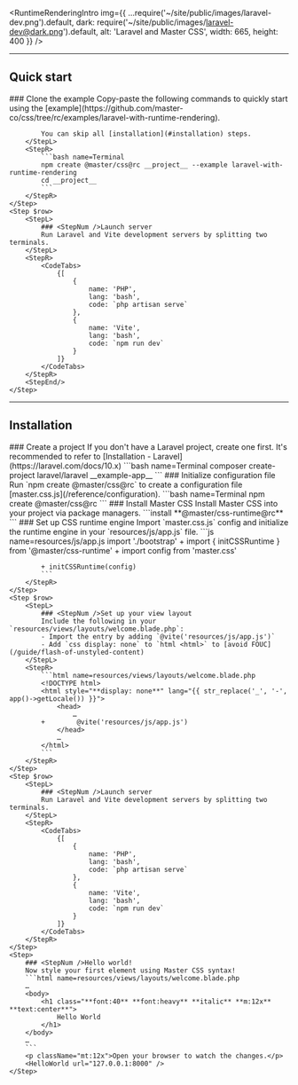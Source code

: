 
<RuntimeRenderingIntro img={{
    ...require('~/site/public/images/laravel-dev.png').default,
    dark: require('~/site/public/images/laravel-dev@dark.png').default,
    alt: 'Laravel and Master CSS',
    width: 665, height: 400 }} />

---

## Quick start
<StepSection>
    <Step $row>
        <StepL>
            ### <StepNum />Clone the example
            Copy-paste the following commands to quickly start using the [example](https://github.com/master-co/css/tree/rc/examples/laravel-with-runtime-rendering).

            You can skip all [installation](#installation) steps.
        </StepL>
        <StepR>
            ```bash name=Terminal
            npm create @master/css@rc __project__ --example laravel-with-runtime-rendering
            cd __project__
            ```
        </StepR>
    </Step>
    <Step $row>
        <StepL>
            ### <StepNum />Launch server
            Run Laravel and Vite development servers by splitting two terminals.
        </StepL>
        <StepR>
            <CodeTabs>
                {[
                    {
                        name: 'PHP',
                        lang: 'bash',
                        code: `php artisan serve`
                    },
                    {
                        name: 'Vite',
                        lang: 'bash',
                        code: `npm run dev`
                    }
                ]}
            </CodeTabs>
        </StepR>
        <StepEnd/>
    </Step>
</StepSection>

---

## Installation

<StepSection>
    <Step $row>
        <StepL>
            ### <StepNum />Create a project
            If you don't have a Laravel project, create one first. It's recommended to refer to [Installation - Laravel](https://laravel.com/docs/10.x)
        </StepL>
        <StepR>
            ```bash name=Terminal
            composer create-project laravel/laravel __example-app__
            ```
        </StepR>
    </Step>
    <Step $row>
        <StepL>
            ### <StepNum />Initialize configuration file
            Run `npm create @master/css@rc` to create a configuration file [master.css.js](/reference/configuration).
        </StepL>
        <StepR>
            ```bash name=Terminal
            npm create @master/css@rc
            ```
        </StepR>
    </Step>
    <Step $row>
        <StepL>
            ### <StepNum />Install Master CSS
            Install Master CSS into your project via package managers.
        </StepL>
        <StepR>
            ```install
            **@master/css-runtime@rc**
            ```
        </StepR>
    </Step>
    <Step $row>
        <StepL>
            ### <StepNum />Set up CSS runtime engine
            Import `master.css.js` config and initialize the runtime engine in your `resources/js/app.js` file.
        </StepL>
        <StepR>
            ```js name=resources/js/app.js
            import './bootstrap'
            + import { initCSSRuntime } from '@master/css-runtime'
            + import config from 'master.css'

            + initCSSRuntime(config)
            ```
        </StepR>
    </Step>
    <Step $row>
        <StepL>
            ### <StepNum />Set up your view layout
            Include the following in your `resources/views/layouts/welcome.blade.php`:
            - Import the entry by adding `@vite('resources/js/app.js')`
            - Add `css display: none` to `html <html>` to [avoid FOUC](/guide/flash-of-unstyled-content)
        </StepL>
        <StepR>
            ```html name=resources/views/layouts/welcome.blade.php
            <!DOCTYPE html>
            <html style="**display: none**" lang="{{ str_replace('_', '-', app()->getLocale()) }}">
                <head>
                    …
            +        @vite('resources/js/app.js')
                </head>
                …
            </html>
            ```
        </StepR>
    </Step>
    <Step $row>
        <StepL>
            ### <StepNum />Launch server
            Run Laravel and Vite development servers by splitting two terminals.
        </StepL>
        <StepR>
            <CodeTabs>
                {[
                    {
                        name: 'PHP',
                        lang: 'bash',
                        code: `php artisan serve`
                    },
                    {
                        name: 'Vite',
                        lang: 'bash',
                        code: `npm run dev`
                    }
                ]}
            </CodeTabs>
        </StepR>
    </Step>
    <Step>
        ### <StepNum />Hello world!
        Now style your first element using Master CSS syntax!
        ```html name=resources/views/layouts/welcome.blade.php
        …
        <body>
            <h1 class="**font:40** **font:heavy** **italic** **m:12x** **text:center**">
                Hello World
            </h1>
        </body>
        …
        ```
        <p className="mt:12x">Open your browser to watch the changes.</p>
        <HelloWorld url="127.0.0.1:8000" />
    </Step>
</StepSection>